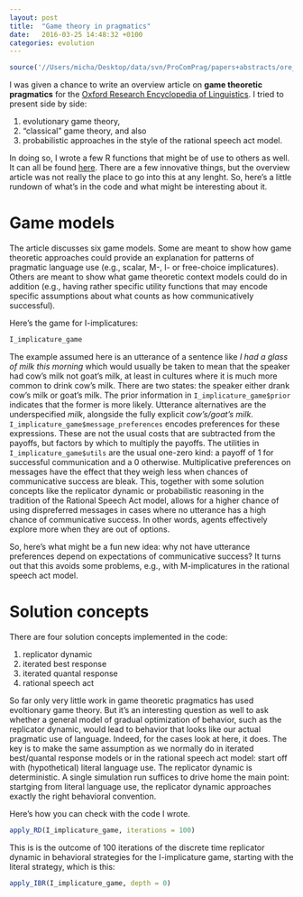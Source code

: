 ```yaml
---
layout: post
title:  "Game theory in pragmatics"
date:   2016-03-25 14:48:32 +0100
categories: evolution
---
```


```r
source('//Users/micha/Desktop/data/svn/ProComPrag/papers+abstracts/ore_gtp/code/solution_concepts.r')
```

I was given a chance to write an overview article on **game theoretic pragmatics** for the [Oxford Research Encyclopedia of Linguistics](http://linguistics.oxfordre.com). I tried to present side by side:

1. evolutionary game theory,
2. "classical" game theory, and also
3. probabilistic approaches in the style of the rational speech act model.

In doing so, I wrote a few R functions that might be of use to others as well. It can all be found [here](https://github.com/michael-franke/game_theoretic_pragmatics_ORE). There are a few innovative things, but the overview article was not really the place to go into this at any lenght. So, here's a little rundown of what's in the code and what might be interesting about it.

# Game models

The article discusses six game models. Some are meant to show how game theoretic approaches could provide an explanation for patterns of pragmatic language use (e.g., scalar, M-, I- or free-choice implicatures). Others are meant to show what game theoretic context models could do in addition (e.g., having rather specific utility functions that may encode specific assumptions about what counts as how communicatively successful).

Here's the game for I-implicatures:

```r
I_implicature_game
```

The example assumed here is an utterance of a sentence like *I had a glass of milk this morning* which would usually be taken to mean that the speaker had cow's milk not goat's milk, at least in cultures where it is much more common to drink cow's milk. There are two states: the speaker either drank cow's milk or goat's milk. The prior information in `I_implicature_game$prior` indicates that the former is more likely. Utterance alternatives are the underspecified *milk*, alongside the fully explicit *cow's/goat's milk*. `I_implicature_game$message_preferences` encodes preferences for these expressions. These are not the usual costs that are subtracted from the payoffs, but factors by which to multiply the payoffs. The utilities in `I_implicature_game$utils` are the usual one-zero kind: a payoff of 1 for successful communication and a 0 otherwise. Multiplicative preferences on messages have the effect that they weigh less when chances of communicative success are bleak. This, together with some solution concepts like the replicator dynamic or probabilistic reasoning in the tradition of the Rational Speech Act model, allows for a higher chance of using dispreferred messages in cases where no utterance has a high chance of communicative success. In other words, agents effectively explore more when they are out of options. 

So, here's what might be a fun new idea: why not have utterance preferences depend on expectations of communicative success? It turns out that this avoids some problems, e.g., with M-implicatures in the rational speech act model.

# Solution concepts

There are four solution concepts implemented in the code:

1. replicator dynamic
2. iterated best response
3. iterated quantal response
4. rational speech act

So far only very little work in game theoretic pragmatics has used evoltionary game theory. But it's an interesting question as well to ask whether a general model of gradual optimization of behavior, such as the replicator dynamic, would lead to behavior that looks like our actual pragmatic use of language. Indeed, for the cases look at here, it does. The key is to make the same assumption as we normally do in iterated best/quantal response models or in the rational speech act model: start off with (hypothetical) literal language use. The replicator dynamic is deterministic. A single simulation run suffices to drive home the main point: startging from literal language use, the replicator dynamic approaches exactly the right behavioral convention.

Here's how you can check with the code I wrote.

```r
apply_RD(I_implicature_game, iterations = 100)
```

This is is the outcome of 100 iterations of the discrete time replicator dynamic in behavioral strategies for the I-implicature game, starting with the literal strategy, which is this:

```r
apply_IBR(I_implicature_game, depth = 0)
```


[jekyll-docs]: http://jekyllrb.com/docs/home
[jekyll-gh]:   https://github.com/jekyll/jekyll
[jekyll-talk]: https://talk.jekyllrb.com/